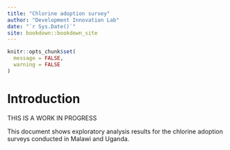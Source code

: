```yaml
--- 
title: "Chlorine adoption survey"
author: "Development Innovation Lab"
date: "`r Sys.Date()`"
site: bookdown::bookdown_site
---
```


```r
knitr::opts_chunk$set(
  message = FALSE,
  warning = FALSE
)
```
# Introduction

THIS IS A WORK IN PROGRESS

This document shows exploratory analysis results for the chlorine adoption surveys conducted in Malawi and Uganda.